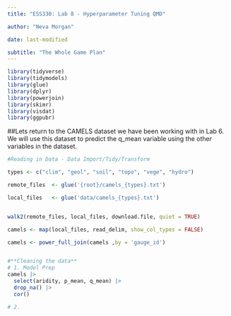 ```yaml
---
title: "ESS330: Lab 8 - Hyperparameter Tuning QMD"

author: "Neva Morgan"

date: last-modified

subtitle: "The Whole Game Plan"
---
```


```r
library(tidyverse)
library(tidymodels)
library(glue)
library(dplyr)
library(powerjoin)
library(skimr)
library(visdat)
library(ggpubr)
```

##Lets return to the CAMELS dataset we have been working with in Lab 6. We will use this dataset to predict the q_mean variable using the other variables in the dataset.

```r
#Reading in Data - Data Import/Tidy/Transform

types <- c("clim", "geol", "soil", "topo", "vege", "hydro")

remote_files  <- glue('{root}/camels_{types}.txt')

local_files   <- glue('data/camels_{types}.txt')


walk2(remote_files, local_files, download.file, quiet = TRUE)

camels <- map(local_files, read_delim, show_col_types = FALSE) 

camels <- power_full_join(camels ,by = 'gauge_id')


#**Cleaning the data**
# 1. Model Prep
camels |> 
  select(aridity, p_mean, q_mean) |> 
  drop_na() |> 
  cor()

# 2. 

```





